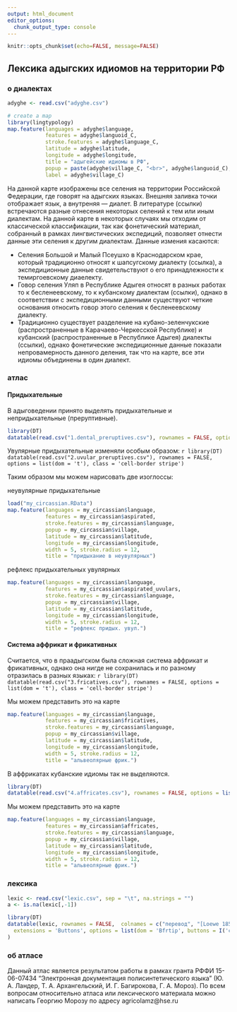 ```yaml
---
output: html_document
editor_options: 
  chunk_output_type: console
---
```


```r
knitr::opts_chunk$set(echo=FALSE, message=FALSE)
```

## Лексика адыгских идиомов на территории РФ {.tabset .tabset-fade .tabset-pills}

### о диалектаx

```r
adyghe <- read.csv("adyghe.csv")

# create a map
library(lingtypology)
map.feature(languages = adyghe$language,
            features = adyghe$languoid_C,
            stroke.features = adyghe$language_С,
            latitude = adyghe$latitude,
            longitude = adyghe$longitude,
            title = "адыгейские идиомы в РФ",
            popup = paste(adyghe$village_C, "<br>", adyghe$languoid_C),
            label = adyghe$village_C)
```

На данной карте изображены все селения на территории Российской Федерации, где говорят на адыгских языках. Внешняя заливка точки отображает язык, а внутреняя --- диалет. В литературе (ссылки) встречаются разные отнесения некоторых селений к тем или иным диалектам. На данной карте в некоторых случаях мы отходим от классической классификации, так как фонетический материал, собранный в рамках лингвистических экспедиций, позволяет отнести данные эти селения к другим диалектам. Данные измения касаются:

* Селения Большой и Малый Псеушхо в Краснодарском крае, который традиционно относят к шапсугскому диалекту (ссылка), а экспедиционные данные свидетельствуют о его принадлежности к темиргоевскому диаелекту.
* Говор селения Уляп в Республике Адыгея относят в разных работах то к бесленеевскому, то к кубанскому диалектам (ссылки), однако в соответствии с экспедиционными данными существуют четкие основания относить говор этого селения к бесленеевскому диалекту.
* Традиционно существует разделение на кубано-зеленчукские (распространенные в Карачаево-Черкесской Республике) и кубанский (распространенные в Республике Адыгея) диалекты (ссылки), однако фонетические экспедиционные данные показали непровамерность данного деления, так что на карте, все эти идиомы объединены в один диалект.

### aтлас
#### Придыхательные
В адыговедении принято выделять придыхательные и непридыхательные (преруптивные).
```r
library(DT)
datatable(read.csv("1.dental_preruptives.csv"), rownames = FALSE, options = list(dom = 't'), class = 'cell-border stripe')
```

Увулярные придыхательные изменяли особым образом:
  ```r
library(DT)
datatable(read.csv("2.uvular_preruptives.csv"), rownames = FALSE, options = list(dom = 't'), class = 'cell-border stripe')
```


Таким образом мы можем нарисовать две изоглоссы:
  
  неувулярные придыхательные
```r
load("my_circassian.RData")
map.feature(languages = my_circassian$language,
            features = my_circassian$aspirated,
            stroke.features = my_circassian$language,
            popup = my_circassian$village,
            latitude = my_circassian$latitude,
            longitude = my_circassian$longitude,
            width = 5, stroke.radius = 12,
            title = "придыхание в неувулярных")
```

рефлекс придыхательных увулярных
```r
map.feature(languages = my_circassian$language,
            features = my_circassian$aspirated_uvulars,
            stroke.features = my_circassian$language,
            popup = my_circassian$village,
            latitude = my_circassian$latitude,
            longitude = my_circassian$longitude,
            width = 5, stroke.radius = 12,
            title = "рефлекс придых. увул.")
```

#### Система аффрикат и фрикативных

Считается, что в праадыгском была сложная система аффрикат и фрикативных, однако она нигде не сохранилась и по разному отразилась в разных языках:
  ```r
library(DT)
datatable(read.csv("3.fricatives.csv"), rownames = FALSE, options = list(dom = 't'), class = 'cell-border stripe')
```


Мы можем представить это на карте
```r
map.feature(languages = my_circassian$language,
            features = my_circassian$fricatives,
            stroke.features = my_circassian$language,
            popup = my_circassian$village,
            latitude = my_circassian$latitude,
            longitude = my_circassian$longitude,
            width = 5, stroke.radius = 12,
            title = "альвеолярные фрик.")
```

В аффрикатах кубанские идиомы так не выделяются.
```r
library(DT)
datatable(read.csv("4.affricates.csv"), rownames = FALSE, options = list(dom = 't'), class = 'cell-border stripe')
```


Мы можем представить это на карте
```r
map.feature(languages = my_circassian$language,
            features = my_circassian$affricates,
            stroke.features = my_circassian$language,
            popup = my_circassian$village,
            latitude = my_circassian$latitude,
            longitude = my_circassian$longitude,
            width = 5, stroke.radius = 12,
            title = "альвеолярные фрик.")
```


### лексикa

```r
lexic <- read.csv("lexic.csv", sep = "\t", na.strings = "")
a <- is.na(lexic[,-1])

library(DT)
datatable(lexic, rownames = FALSE,  colnames = c("перевод",	"[Loewe 1854]",	"[Люлье 1846]",	"Хаджико",	"Большой Кичмай",	"Псебе",	"Агуй-Шапсуг",	"Псейтук",	"Нешукай",	"Б. Псеушхо",	"Егерухай",	"М. Псеушхо",	"[Водождокова 1960]",	"Batı Lehçesi  [Doğ et all 2014]",	"Doğu Lehçesi [Doğ et all 2014]",	"Уляп",	"Вакожиле",	"Бесленей",	"Кургоковское",	"Ходзь",	"Блечепсин",	"Хумара",	"Инджиджишхо",	"Эрсакон",	"Жако"),
  extensions = 'Buttons', options = list(dom = 'Bfrtip', buttons = I('colvis'))
)
```

### об атласe
Данный атлас является результатом работы в рамках гранта РФФИ 15-06-07434	"Электронная документация полисинтетического языка" (Ю. А. Ландер, Т. А. Архангельский, И. Г. Багирокова, Г. А. Мороз). По всем вопросам относительно атласа или лексического материала можно написать Георгию Морозу по адресу agricolamz@hse.ru
